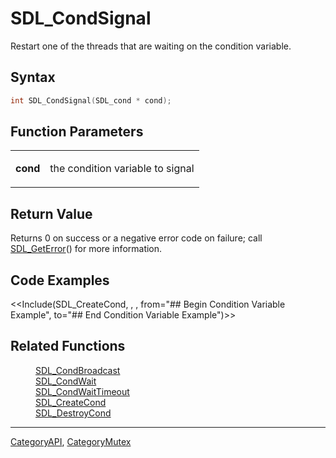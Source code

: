 = SDL_CondSignal =

Restart one of the threads that are waiting on the condition variable.

== Syntax ==

<syntaxhighlight lang='c'>
int SDL_CondSignal(SDL_cond * cond);
</syntaxhighlight>

== Function Parameters ==

{|
|'''cond'''
|the condition variable to signal
|}

== Return Value ==

Returns 0 on success or a negative error code on failure; call
[[SDL_GetError]]() for more information.

== Code Examples ==

<<Include(SDL_CreateCond, , , from="## Begin Condition Variable Example", to="## End Condition Variable Example")>>

== Related Functions ==

:[[SDL_CondBroadcast]]
:[[SDL_CondWait]]
:[[SDL_CondWaitTimeout]]
:[[SDL_CreateCond]]
:[[SDL_DestroyCond]]

----
[[CategoryAPI]], [[CategoryMutex]]


